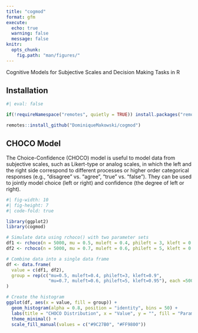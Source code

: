 ```yaml
---
title: "cogmod"
format: gfm
execute:
  echo: true
  warning: false
  message: false
knitr:
  opts_chunk:
    fig.path: "man/figures/"
---
```


Cognitive Models for Subjective Scales and Decision Making Tasks in R

## Installation

```r
#| eval: false

if(!requireNamespace("remotes", quietly = TRUE)) install.packages("remotes")

remotes::install_github("DominiqueMakowski/cogmod")
```

## CHOCO Model

The Choice-Confidence (CHOCO) model is useful to model data from subjective scales, such as Likert-type or analog scales, in which the left and the right side correspond to different processes or higher order categorical responses (e.g., "disagree" vs. "agree", "true" vs. "false"). They can be used to jointly model choice (left or right) and confidence (the degree of left or right).

```r
#| fig-width: 10
#| fig-height: 7
#| code-fold: true

library(ggplot2)
library(cogmod)

# Simulate data using rchoco() with two parameter sets
df1 <- rchoco(n = 5000, mu = 0.5, muleft = 0.4, phileft = 3, kleft = 0.9)
df2 <- rchoco(n = 5000, mu = 0.7, muleft = 0.6, phileft = 5, kleft = 0.95)

# Combine data into a single data frame
df <- data.frame(
  value = c(df1, df2),
  group = rep(c("mu=0.5, muleft=0.4, phileft=3, kleft=0.9", 
                "mu=0.7, muleft=0.6, phileft=5, kleft=0.95"), each =5000)
)

# Create the histogram
ggplot(df, aes(x = value, fill = group)) +
  geom_histogram(alpha = 0.8, position = "identity", bins = 50) +
  labs(title = "CHOCO Distribution", x = "Value", y = "", fill = "Parameters") +
  theme_minimal() + 
  scale_fill_manual(values = c("#9C27B0", "#FF9800"))
```
